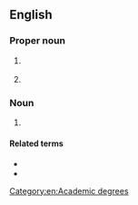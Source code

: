 ==English==

===Proper noun===
{{en-proper noun}}

# {{lb|en|computing}} {{initialism of|en|{{l|en|dimensional|Dimensional}} {{l|en|markup language|Markup Language}}}}
# {{lb|en|database}} {{initialism of|en|{{l|en|data|Data}} {{l|en|manipulation|Manipulation}} {{l|en|language|Language}}}}

===Noun===
{{head|en|noun}}

# {{initialism of|en|{{l|en|doctor|Doctor}} {{l|en|of}} {{l|en|modern|Modern}} {{l|en|language|Languages}}|nodot=1}} {{gloss|a terminal degree similar to both the [[D.A.]] (Doctor of Arts) and [[Ph.D.]] in Foreign Languages. See also: [[doctor]]}}

====Related terms====
* {{l|en|DCL}}
* {{l|en|DDL}}

[[Category:en:Academic degrees‎]]